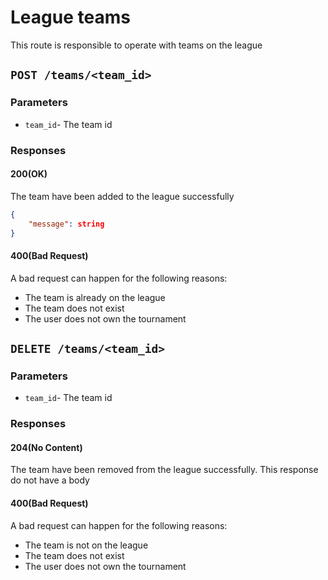# League teams

This route is responsible to operate with teams on the league

## `POST /teams/<team_id>`

### Parameters

- `team_id`- The team id

### Responses

#### 200(OK)

The team have been added to the league successfully

```json
{
    "message": string
}
```

#### 400(Bad Request)

A bad request can happen for the following reasons:

- The team is already on the league
- The team does not exist
- The user does not own the tournament

## `DELETE /teams/<team_id>`

### Parameters

- `team_id`- The team id

### Responses

#### 204(No Content)

The team have been removed from the league successfully. This response do not have a body

#### 400(Bad Request)

A bad request can happen for the following reasons:

- The team is not on the league
- The team does not exist
- The user does not own the tournament
